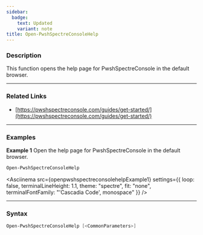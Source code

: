 ```yaml
---
sidebar:
  badge:
    text: Updated
    variant: note
title: Open-PwshSpectreConsoleHelp
---
```









### Description

This function opens the help page for PwshSpectreConsole in the default browser.



---


### Related Links
* [https://pwshspectreconsole.com/guides/get-started/](https://pwshspectreconsole.com/guides/get-started/)





---


### Examples


**Example 1**
Open the help page for PwshSpectreConsole in the default browser.



```powershell
Open-PwshSpectreConsoleHelp
```
<Asciinema
    src={openpwshspectreconsolehelpExample1}
    settings={{
        loop: false,
        terminalLineHeight: 1.1,
        theme: "spectre",
        fit: "none",
        terminalFontFamily: "'Cascadia Code', monospace"
    }}
/>


---


### Syntax
```powershell
Open-PwshSpectreConsoleHelp [<CommonParameters>]
```

